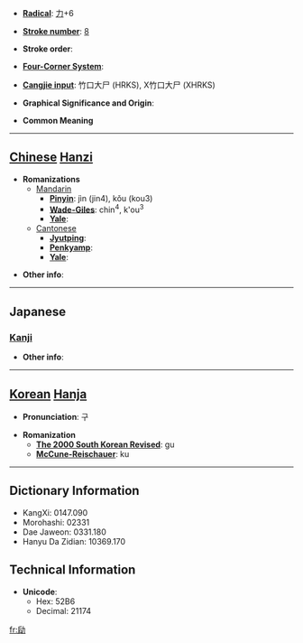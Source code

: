 * '''[[Wiktionary:Chinese radical index| Radical]]''': [[Wiktionary:Chinese radical index 力|力]]+6

* '''[[Wiktionary:Chinese total strokes index|Stroke number]]''': [[Wiktionary:Chinese total strokes index 8|8]]

* '''Stroke order''': 

* '''[[Wiktionary:Chinese four corner index|Four-Corner System]]''': 

* '''[[Wiktionary:Chinese Cangjie index|Cangjie input]]''': 竹口大尸 (HRKS), X竹口大尸 (XHRKS)

* '''Graphical Significance and Origin''': 

* '''Common Meaning'''

----

== [[Chinese]] [[Hanzi]] ==

* '''Romanizations'''
** [[Mandarin]]
*** '''[[Pinyin]]''': jìn (jin4), kǒu (kou3)
*** '''[[Wade-Giles]]''': chin<sup>4</sup>, k'ou<sup>3</sup>
*** '''[[Yale]]''': 
**[[Cantonese]]
***'''[[Jyutping]]''':
***'''[[Penkyamp]]''': 
***'''[[Yale]]''': 

* '''Other info''': 

----

==Japanese==
===[[Kanji]]===
{{kanji|on readings=[[こう]] (kō), [[く]] (ku)
|kun readings=[[つとめる]] (tsutomeru)
}}

* '''Other info''':  

----

== [[Korean]] [[Hanja]] ==

* '''Pronunciation''': 구

* '''Romanization'''
** '''[[The 2000 South Korean Revised Romanization|The 2000 South Korean Revised]]''': gu
** '''[[McCune-Reischauer]]''': ku

----

== Dictionary Information ==

* KangXi: 0147.090
* Morohashi: 02331
* Dae Jaweon: 0331.180
* Hanyu Da Zidian: 10369.170

== Technical Information ==

* '''Unicode''':
** Hex: 52B6
** Decimal: 21174

[[fr:劶]]